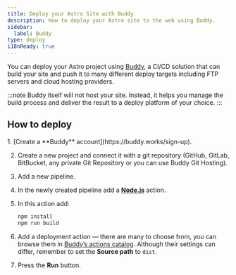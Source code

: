 ```yaml
---
title: Deploy your Astro Site with Buddy
description: How to deploy your Astro site to the web using Buddy.
sidebar:
  label: Buddy
type: deploy
i18nReady: true
---
```


You can deploy your Astro project using [Buddy](https://buddy.works/), a CI/CD solution that can build your site and push it to many different deploy targets including FTP servers and cloud hosting providers.

:::note
Buddy itself will not host your site. Instead, it helps you manage the build process and deliver the result to a deploy platform of your choice.
:::

## How to deploy

<Steps>
1. [Create a **Buddy** account](https://buddy.works/sign-up).

2. Create a new project and connect it with a git repository (GitHub, GitLab, BitBucket, any private Git Repository or you can use Buddy Git Hosting).

3. Add a new pipeline.

4. In the newly created pipeline add a **[Node.js](https://buddy.works/actions/node-js)** action.

5. In this action add:

   ```bash
   npm install
   npm run build
   ```

6. Add a deployment action — there are many to choose from, you can browse them in [Buddy’s actions catalog](https://buddy.works/actions). Although their settings can differ, remember to set the **Source path** to `dist`.

7. Press the **Run** button.
</Steps>
